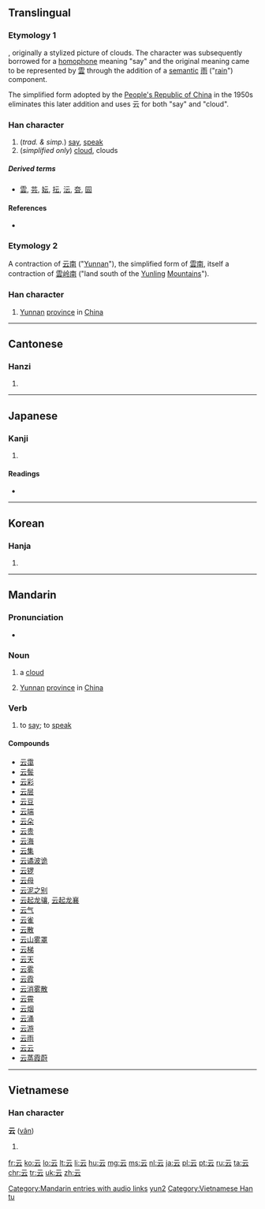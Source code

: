 {{also|雲}}<!-- may be replaced by zh-forms -->
==Translingual==
{{stroke order|type=animate}}

===Etymology 1===
{{liushu|p}}, originally a stylized picture of clouds. The character was subsequently borrowed for a [[homophone]] meaning "say" and the original meaning came to be represented by [[雲]] through the addition of a [[semantic]] [[雨]] ("[[rain]]") component.

The simplified form adopted by the [[People's Republic of China]] in the 1950s eliminates this later addition and uses 云 for both "say" and "cloud".

===Han character===
{{Han char|rn=7|rad=二|as=02|sn=4|four=1073<sub>1</sub>|canj=一一戈 (MMI)|ids=⿱[[二]][[厶]]}}

# (''trad. & simp.'') [[say]], [[speak]]
# (''simplified only'') [[cloud]], clouds

=====Derived terms=====
* [[雲]], [[芸]], [[妘]], [[抎]], [[沄]], [[夽]], [[囩]]

====References====
* {{Han ref|kx=0086.080|dkj=00254|dj=0178.010|hdz=10384.020|uh=4E91|ud=20113|bh=A4AA|bd=42154}}

===Etymology 2===
A contraction of [[云南]] ("[[Yunnan]]"), the simplified form of [[雲南]], itself a contraction of [[雲岭]][[南]] ("land south of the [[Yunling]] [[mountain|Mountains]]").

===Han character===
{{Han char|rn=7|rad=二|as=02|sn=4|four=1073<sub>1</sub>|canj=一一戈 (MMI)|ids=⿱[[二]][[厶]]}}

# {{context|abbreviation|lang=cmn}} [[Yunnan]] [[province]] in [[China]]

----

==Cantonese==

===Hanzi===
{{yue-hanzi|jyut=wan4|y=wan4}}

# {{defn|lang=yue|sort=二02}}

----

==Japanese==

===Kanji===
{{ja-kanji|grade=|rs=二02}}

# {{defn|lang=ja|sort=二02}}

====Readings====
* {{ja-readings|on=[[うん]] (un)|kun=[[いう]] (iu)}}

----

==Korean==

===Hanja===
{{ko-hanja|hangeul=운|rv=un|mr=un}}

# {{defn|lang=ko|sort=二02}}

----

==Mandarin==

===Pronunciation===
* {{audio|zh-yún.ogg|audio|lang=cmn}}

===Noun===
{{cmn-noun|s|pin=yún|pint=yun2|tra=雲|sim=云}}

# {{context|Beginning Mandarin|lang=cmn|sort=yun2}} a [[cloud]]
# {{context|abbreviation|lang=cmn}} [[Yunnan]] [[province]] in [[China]]

===Verb===
{{cmn-verb|ts|pin=yún|pint=yun2}}

# {{context|literary|lang=cmn}} to [[say]]; to [[speak]]

====Compounds====
* [[云霭]]
* [[云鬓]]
* [[云彩]]
* [[云层]]
* [[云豆]]
* [[云端]]
* [[云朵]]
* [[云贵]]
* [[云海]]
* [[云集]]
* [[云谲波诡]]
* [[云锣]]
* [[云母]]
* [[云泥之别]]
* [[云起龙骧]], [[云起龙襄]]
* [[云气]]
* [[云雀]]
* [[云散]]
* [[云山雾罩]]
* [[云梯]]
* [[云天]]
* [[云雾]]
* [[云霞]]
* [[云消雾散]]
* [[云霄]]
* [[云烟]]
* [[云涌]]
* [[云游]]
* [[云雨]]
* [[云云]]
* [[云蒸霞蔚]]

[[Category:Mandarin entries with audio links]]
[[Category:Mandarin literary terms|yun2]]

----

==Vietnamese==

===Han character===
'''云''' ([[vân]])

# {{defn|lang=vi}}

[[Category:Vietnamese Han tu]]

[[fr:云]]
[[ko:云]]
[[lo:云]]
[[lt:云]]
[[li:云]]
[[hu:云]]
[[mg:云]]
[[ms:云]]
[[nl:云]]
[[ja:云]]
[[pl:云]]
[[pt:云]]
[[ru:云]]
[[ta:云]]
[[chr:云]]
[[tr:云]]
[[uk:云]]
[[zh:云]]